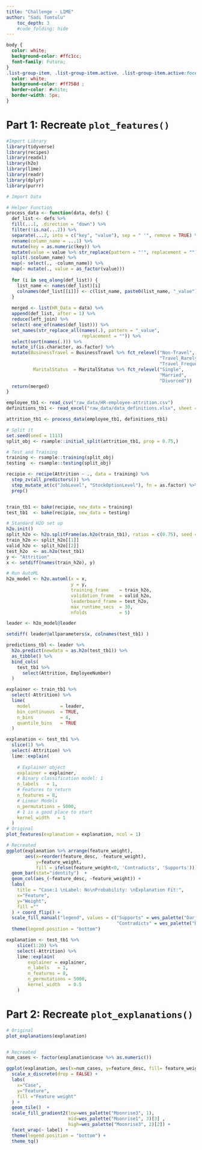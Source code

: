 ---
title: "Challenge - LIME"
author: "Sadi Tomtulu"
    toc_depth: 3
    #code_folding: hide
---
```{css, echo=FALSE}
body {
  color: white;
  background-color: #ffc1cc;
  font-family: Futura;
}
.list-group-item, .list-group-item.active, .list-group-item.active:focus, .list-group-item.active:hover {
  color: white;
  background-color: #ff758d ;
  border-color: #white;
  border-width: 5px;
}
```

# Part 1: Recreate `plot_features()`

```{r, fig.height= 8 }
#Import Library
library(tidyverse)    
library(recipes)      
library(readxl)      
library(h2o)          
library(lime)
library(readr)
library(dplyr)
library(purrr)

# Import Data

# Helper Function
process_data <- function(data, defs) {
  def_list <- defs %>%
  fill(...1, .direction = "down") %>%
  filter(!is.na(...2)) %>%
  separate(...2, into = c("key", "value"), sep = " '", remove = TRUE) %>%
  rename(column_name = ...1) %>%
  mutate(key = as.numeric(key)) %>%
  mutate(value = value %>% str_replace(pattern = "'", replacement = "")) %>%
  split(.$column_name) %>%
  map(~ select(., -column_name)) %>%
  map(~ mutate(., value = as_factor(value))) 
  
  for (i in seq_along(def_list)) {
    list_name <- names(def_list)[i]
    colnames(def_list[[i]]) <- c(list_name, paste0(list_name, "_value"))
  }
  
  merged <- list(HR_Data = data) %>%
  append(def_list, after = 1) %>%
  reduce(left_join) %>%
  select(-one_of(names(def_list))) %>%
  set_names(str_replace_all(names(.), pattern = "_value", 
                            replacement = "")) %>%
  select(sort(names(.))) %>%
  mutate_if(is.character, as.factor) %>%
  mutate(BusinessTravel = BusinessTravel %>% fct_relevel("Non-Travel", 
                                                         "Travel_Rarely", 
                                                         "Travel_Frequently"),
          MaritalStatus  = MaritalStatus %>% fct_relevel("Single", 
                                                         "Married", 
                                                         "Divorced"))
  return(merged)
}

employee_tb1 <- read_csv("raw_data/HR-employee-attrition.csv")
definitions_tb1 <- read_excel("raw_data/data_definitions.xlsx", sheet = 1, col_names = FALSE)

attrition_tb1 <- process_data(employee_tb1, definitions_tb1)

# Split it
set.seed(seed = 1113)
split_obj <- rsample::initial_split(attrition_tb1, prop = 0.75,)

# Test and Training
training <- rsample::training(split_obj)
testing  <- rsample::testing(split_obj)

recipie <- recipe(Attrition ~ ., data = training) %>%
  step_zv(all_predictors()) %>%
  step_mutate_at(c("JobLevel", "StockOptionLevel"), fn = as.factor) %>% 
  prep()


train_tb1 <- bake(recipie, new_data = training)
test_tb1  <- bake(recipie, new_data = testing)

# Standard H2O set up
h2o.init()
split_h2o <- h2o.splitFrame(as.h2o(train_tb1), ratios = c(0.75), seed = 1234)
train_h2o <- split_h2o[[1]]
valid_h2o <- split_h2o[[2]]
test_h2o  <- as.h2o(test_tb1)
y <- "Attrition"
x <- setdiff(names(train_h2o), y)

# Run AutoML
h2o_model <- h2o.automl(x = x,
                        y = y,
                        training_frame    = train_h2o,
                        validation_frame  = valid_h2o,
                        leaderboard_frame = test_h2o,
                        max_runtime_secs  = 30,
                        nfolds            = 5)

leader <- h2o_model@leader

setdiff( leader@allparameters$x, colnames(test_tb1) )

predictions_tbl <- leader %>% 
  h2o.predict(newdata = as.h2o(test_tb1)) %>%
  as_tibble() %>%
  bind_cols(
    test_tb1 %>%
      select(Attrition, EmployeeNumber)
  )

explainer <- train_tb1 %>%
  select(-Attrition) %>%
  lime(
    model           = leader,
    bin_continuous  = TRUE,
    n_bins          = 4,
    quantile_bins   = TRUE
  )

explanation <- test_tb1 %>%
  slice(1) %>%
  select(-Attrition) %>%
  lime::explain(
    
    # Explainer object
    explainer = explainer,
    # Binary classification model: 1
    n_labels   = 1,
    # Features to return
    n_features = 8,
    # Linear Models
    n_permutations = 5000,
    # 1 is a good place to start
    kernel_width   = 1
  )
# Original
plot_features(explanation = explanation, ncol = 1)

# Recreated
ggplot(explanation %>% arrange(feature_weight), 
       aes(x=reorder(feature_desc, -feature_weight), 
           y=feature_weight, 
           fill = ifelse(feature_weight<0, 'Contradicts', 'Supports'))) +
  geom_bar(stat="identity")  + 
  geom_col(aes_(~feature_desc, ~feature_weight)) +
  labs(
    title = "Case:1 \nLabel: No\nProbability: \nExplanation Fit:",
    x="Feature",
    y="Weight",
    fill =""
  ) + coord_flip() +
  scale_fill_manual("legend", values = c("Supports" = wes_palette("Darjeeling1",1), 
                                         "Contradicts" = wes_palette("Darjeeling1",2)[2]))+ 
  theme(legend.position = "bottom")

explanation <- test_tb1 %>%
    slice(1:20) %>%
    select(-Attrition) %>%
    lime::explain(
        explainer = explainer,
        n_labels   = 1,
        n_features = 8,
        n_permutations = 5000,
        kernel_width   = 0.5
    )
```

# Part 2: Recreate `plot_explanations()`

```{r, fig.height= 8 }
# Original
plot_explanations(explanation)


# Recreated
num_cases <- factor(explanation$case %>% as.numeric())

ggplot(explanation, aes(x=num_cases, y=feature_desc, fill= feature_weight)) + 
  scale_x_discrete(drop = FALSE) + 
  labs(
    x="Case",
    y="Feature",
    fill ="Feature weight"
  ) + 
  geom_tile()  + 
  scale_fill_gradient2(low=wes_palette("Moonrise3", 1),
                       mid=wes_palette("Moonrise1", 3)[3] ,
                       high=wes_palette("Moonrise3", 2)[2]) +
  facet_wrap(~ label) +
  theme(legend.position = "bottom") +
  theme_tq()
```
